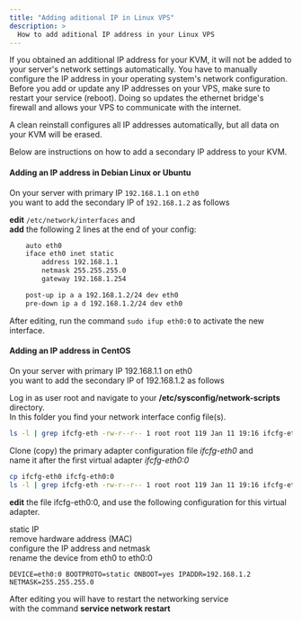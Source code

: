 ```yaml
---
title: "Adding aditional IP in Linux VPS"
description: >
  How to add aditional IP address in your Linux VPS
---
```


If you obtained an additional IP address for your KVM, it will not be added to your server's network settings automatically. You have to manually configure the IP address in your operating system's network configuration. Before you add or update any IP addresses on your VPS, make sure to restart your service (reboot). Doing so updates the ethernet bridge's firewall and allows your VPS to communicate with the internet.

A clean reinstall configures all IP addresses automatically, but all data on your KVM will be erased.

Below are instructions on how to add a secondary IP address to your KVM.

#### Adding an IP address in Debian Linux or Ubuntu

On your server with primary IP `192.168.1.1` on `eth0`  
you want to add the secondary IP of `192.168.1.2` as follows

**edit** `/etc/network/interfaces` and  
**add** the following 2 lines at the end of your config:

```bash
    auto eth0
    iface eth0 inet static
        address 192.168.1.1
        netmask 255.255.255.0
        gateway 192.168.1.254

    post-up ip a a 192.168.1.2/24 dev eth0
    pre-down ip a d 192.168.1.2/24 dev eth0
```

After editing, run the command `sudo ifup eth0:0` to activate the new interface.

#### Adding an IP address in CentOS

On your server with primary IP 192.168.1.1 on eth0  
you want to add the secondary IP of 192.168.1.2 as follows

Log in as user root and navigate to your **/etc/sysconfig/network-scripts** directory.  
In this folder you find your network interface config file(s).

```bash
ls -l | grep ifcfg-eth -rw-r--r-- 1 root root 119 Jan 11 19:16 ifcfg-eth0
```

Clone (copy) the primary adapter configuration file _ifcfg-eth0_ and  
name it after the first virtual adapter _ifcfg-eth0:0_

```bash
cp ifcfg-eth0 ifcfg-eth0:0
ls -l | grep ifcfg-eth -rw-r--r-- 1 root root 119 Jan 11 19:16 ifcfg-eth0 -rw-r--r-- 1 root root 119 Feb 24 08:53 ifcfg-eth0:0
```

**edit** the file ifcfg-eth0:0, and use the following configuration for this virtual adapter.

static IP  
remove hardware address (MAC)  
configure the IP address and netmask  
rename the device from eth0 to eth0:0

    DEVICE=eth0:0 BOOTPROTO=static ONBOOT=yes IPADDR=192.168.1.2 NETMASK=255.255.255.0

After editing you will have to restart the networking service  
with the command **service network restart**
